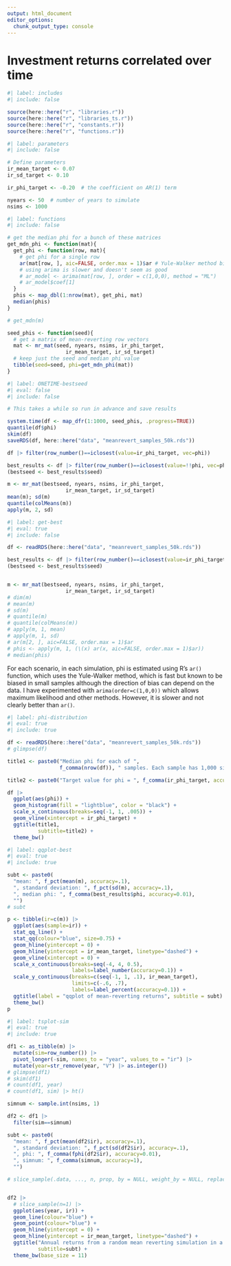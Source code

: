 ```yaml
---
output: html_document
editor_options: 
  chunk_output_type: console
---
```

# Investment returns correlated over time

<!-- A multivariate normal distribution with returns correlated over time, parameterized by mean, standard deviation, and a correlation matrix. -->


```r
#| label: includes
#| include: false

source(here::here("r", "libraries.r"))
source(here::here("r", "libraries_ts.r"))
source(here::here("r", "constants.r"))
source(here::here("r", "functions.r"))

```


```r
#| label: parameters
#| include: false

# Define parameters
ir_mean_target <- 0.07
ir_sd_target <- 0.10

ir_phi_target <- -0.20  # the coefficient on AR(1) term

nyears <- 50  # number of years to simulate
nsims <- 1000

```



```r
#| label: functions
#| include: false

# get the median phi for a bunch of these matrices
get_mdn_phi <- function(mat){
  get_phi <- function(row, mat){
    # get phi for a single row
    ar(mat[row, ], aic=FALSE, order.max = 1)$ar # Yule-Walker method biased in small samples
    # using arima is slower and doesn't seem as good
    # ar_model <- arima(mat[row, ], order = c(1,0,0), method = "ML")
    # ar_model$coef[1]
  }
  phis <- map_dbl(1:nrow(mat), get_phi, mat)
  median(phis)
}

# get_mdn(m)

seed_phis <- function(seed){
  # get a matrix of mean-reverting row vectors
  mat <- mr_mat(seed, nyears, nsims, ir_phi_target,
                   ir_mean_target, ir_sd_target)
  # keep just the seed and median phi value 
  tibble(seed=seed, phi=get_mdn_phi(mat))
}

```


```r
#| label: ONETIME-bestseed
#| eval: false
#| include: false

# This takes a while so run in advance and save results

system.time(df <- map_dfr(1:1000, seed_phis, .progress=TRUE))
quantile(df$phi)
skim(df)
saveRDS(df, here::here("data", "meanrevert_samples_50k.rds"))

df |> filter(row_number()==iclosest(value=ir_phi_target, vec=phi))

best_results <- df |> filter(row_number()==iclosest(value=!!phi, vec=phi))
(bestseed <- best_results$seed)

m <- mr_mat(bestseed, nyears, nsims, ir_phi_target,
                   ir_mean_target, ir_sd_target)
mean(m); sd(m)
quantile(colMeans(m))
apply(m, 2, sd)


```


```r
#| label: get-best
#| eval: true
#| include: false

df <- readRDS(here::here("data", "meanrevert_samples_50k.rds"))

best_results <- df |> filter(row_number()==iclosest(value=ir_phi_target, vec=phi))
(bestseed <- best_results$seed)


m <- mr_mat(bestseed, nyears, nsims, ir_phi_target,
                   ir_mean_target, ir_sd_target)
# dim(m)
# mean(m)
# sd(m)
# quantile(m)
# quantile(colMeans(m))
# apply(m, 1, mean)
# apply(m, 1, sd)
# ar(m[2, ], aic=FALSE, order.max = 1)$ar
# phis <- apply(m, 1, (\(x) ar(x, aic=FALSE, order.max = 1)$ar))
# median(phis)

```

For each scenario, in each simulation, phi is estimated using R's `ar()` function, which uses the Yule-Walker method, which is fast but known to be biased in small samples although the direction of bias can depend on the data. I have experimented with `arima(order=c(1,0,0))` which allows maximum likelihood and other methods. However, it is slower and not clearly better than `ar()`.

```r
#| label: phi-distribution
#| eval: true
#| include: true

df <- readRDS(here::here("data", "meanrevert_samples_50k.rds"))
# glimpse(df)

title1 <- paste0("Median phi for each of ",
                 f_comma(nrow(df)), " samples. Each sample has 1,000 simulations of 50 years of mean-reverting investment returns")

title2 <- paste0("Target value for phi = ", f_comma(ir_phi_target, accuracy=0.01))

df |> 
  ggplot(aes(phi)) +
  geom_histogram(fill = "lightblue", color = "black") +
  scale_x_continuous(breaks=seq(-1, 1, .005)) +
  geom_vline(xintercept = ir_phi_target) +
  ggtitle(title1,
          subtitle=title2) +
  theme_bw()


```


```r
#| label: qqplot-best
#| eval: true
#| include: true

subt <- paste0(
  "mean: ", f_pct(mean(m), accuracy=.1),
  ", standard deviation: ", f_pct(sd(m), accuracy=.1),
  ", median phi: ", f_comma(best_results$phi, accuracy=0.01),
  "")
# subt  

p <- tibble(ir=c(m)) |> 
  ggplot(aes(sample=ir)) +
  stat_qq_line() + 
  stat_qq(colour="blue", size=0.75) +
  geom_hline(yintercept = 0) +
  geom_hline(yintercept = ir_mean_target, linetype="dashed") +
  geom_vline(xintercept = 0) +
  scale_x_continuous(breaks=seq(-4, 4, 0.5),
                     labels=label_number(accuracy=0.1)) +
  scale_y_continuous(breaks=c(seq(-1, 1, .1), ir_mean_target),
                     limits=c(-.6, .7),
                     labels=label_percent(accuracy=0.1)) +
  ggtitle(label = "qqplot of mean-reverting returns", subtitle = subt) +
  theme_bw()
p

```



```r
#| label: tsplot-sim
#| eval: true
#| include: true

df1 <- as_tibble(m) |>
  mutate(sim=row_number()) |>
  pivot_longer(-sim, names_to = "year", values_to = "ir") |>
  mutate(year=str_remove(year, "V") |> as.integer())
# glimpse(df1)
# skim(df1)
# count(df1, year)
# count(df1, sim) |> ht()

simnum <- sample.int(nsims, 1)

df2 <- df1 |> 
  filter(sim==simnum) 

subt <- paste0(
  "mean: ", f_pct(mean(df2$ir), accuracy=.1),
  ", standard deviation: ", f_pct(sd(df2$ir), accuracy=.1),
  ", phi: ", f_comma(fphi(df2$ir), accuracy=0.01),
  ", simnum: ", f_comma(simnum, accuracy=1),
  "")

# slice_sample(.data, ..., n, prop, by = NULL, weight_by = NULL, replace = FALSE)


df2 |> 
  # slice_sample(n=1) |> 
  ggplot(aes(year, ir)) +
  geom_line(colour="blue") +
  geom_point(colour="blue") +
  geom_hline(yintercept = 0) +
  geom_hline(yintercept = ir_mean_target, linetype="dashed") +
  ggtitle("Annual returns from a random mean reverting simulation in a simulation set",
          subtitle=subt) +
  theme_bw(base_size = 11)


```

